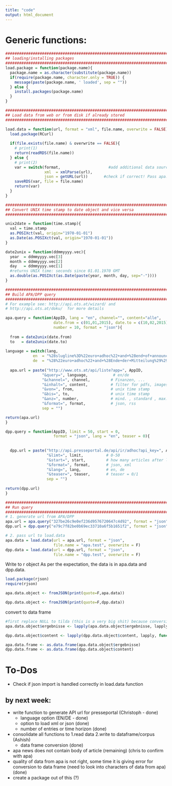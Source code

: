 ```yaml
---
title: "code"
output: html_document
---
```

# Generic functions:
```r
##################################################################################
## loading/installing packages
##################################################################################
load.package = function(package.name){
  package.name = as.character(substitute(package.name))
  if(require(package.name, character.only = TRUE)) { 
    message(paste(package.name, ' loaded', sep = ""))
  } else {
    install.packages(package.name)
  }
}

##################################################################################
## Load data from web or from disk if already stored
##################################################################################

load.data = function(url, format = "xml", file.name, overwrite = FALSE){
  load.package(RCurl)
  
  if(file.exists(file.name) & overwrite == FALSE){
    # print(1)
    return(readRDS(file.name))
  } else {
    # print(2)
    var = switch(format,                     #add additional data sources here
                 xml  = xmlParse(url),
                 json = getURL(url))       #check if correct! Pass apa.api urls?
    saveRDS(var, file = file.name)
    return(var)
  }
}

##################################################################################
## Convert UNIX time stamp to date object and vice versa
##################################################################################

unix2date = function(time.stamp){
  val = time.stamp
  as.POSIXct(val, origin="1970-01-01")
  as.Date(as.POSIXct(val, origin="1970-01-01"))
}

date2unix = function(ddmmyyyy.vec){
  year  = ddmmyyyy.vec[3]
  month = ddmmyyyy.vec[2]
  day   = ddmmyyyy.vec[1]
  #returns UNIX time: seconds since 01.01.1970 GMT
  as.double(as.POSIXct(as.Date(paste(year, month, day, sep="-")))) 
}

##################################################################################
## Build APA/DPP query
##################################################################################
# For example see: http://api.ots.at/wizard/ and
# http://api.ots.at/doku/  for more details

apa.query = function(AppID, lang = "en", channel="", content="alle", 
                     date.from = c(01,01,2015), date.to = c(10,02,2015), 
                     number = 10, format = "json"){ 
  
  from = date2unix(date.from)
  to   = date2unix(date.to)
 
language = switch(lang,                    
            en  = "%28slugline%3D%22euro+adhoc%22+and+%28end+of+announcement%29%29",
            de  = "%28%22euro+adhoc%22+and+%28Ende+der+Mitteilung%29%29")
  
  apa.url = paste("http://www.ots.at/api/liste?app=", AppID,
                "&query=", language,           # en/de
                "&channel=", channel,         # Finanzen, ...
                "&inhalt=", content,          # filter for pdfs, images, ...
                "&von=", from,                # unix time stamp
                "&bis=", to,                  # unix time stamp
                "&anz=", number,              # mind. , standard , max.
                "&format=", format,           # json, rss
                sep = "")

return(apa.url)
}

dpp.query = function(AppID, limit = 50, start = 0, 
                     format = "json", lang = "en", teaser = 0){
                     
  
  dpp.url = paste("http://api.presseportal.de/api/ir/adhoc?api_key=", AppID,
                  "&limt=", limit,          # 0-50
                  "&start=", start,         # how many articles after latest
                  "&format=", format,       # json, xml
                  "&lang=", lang,           # en, de
                  "&teaser=", teaser,       # teaser = 0/1
                  sep = "")
                  
return(dpp.url)
}

##################################################################################
## Run query
##################################################################################
# 1. generate url from APA/DPP
apa.url = apa.query("327be26c9e0ef236d9576720647c4d92", format = "json")
dpp.url = dpp.query("e79c7f82be0b69ec33710a6f5b1651f2", format = "json")

# 2. pass url to load.data
apa.data = load.data(url = apa.url, format = "json", 
                     file.name = "apa.test", overwrite = F)
dpp.data = load.data(url = dpp.url, format = "json", 
                     file.name = "dpp.test", overwrite = F)
```


Write to r object
As per the expectation, the data is in apa.data and dpp.data.
```r

load.package(rjson)
require(rjson)

apa.data.object <- fromJSON(print(quote=F,apa.data))

dpp.data.object <- fromJSON(print(quote=F,dpp.data))

```


convert to data frame
```r
#first replace NULL to tilda (this is a very big shit) because conversion to data frame was giving unexpected error because of NULL
apa.data.object$ergebnisse <- lapply(apa.data.object$ergebnisse, lapply, function(x)ifelse(is.null(x), "~", x))

dpp.data.object$content <- lapply(dpp.data.object$content, lapply, function(x)ifelse(is.null(x), "~", x))

apa.data.frame <- as.data.frame(apa.data.object$ergebnisse)
dpp.data.frame <- as.data.frame(dpp.data.object$content)

```





# To-Dos

- Check if json import is handled correctly in load.data function

## by next week:
- write function to generate API url for presseportal (Christoph - done)
  - language option (EN/DE - done)
  - option to load xml or json (done)
  - number of entries or time horizon (done)
- consolidate all functions to 1.read data 2.write to dataframe/corpus (Ashish)
  - data frame conversion (done)
- apa news does not contain body of article (remaining) (chris to confirm with apa)
- quality of data from apa is not right, some time it is giving error for conversion to data frame (need to look into characters of data from apa) (done)
- create a package out of this (?)